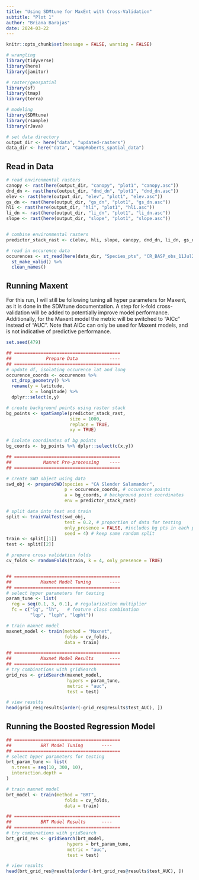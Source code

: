 ```yaml
---
title: "Using SDMtune for MaxEnt with Cross-Validation"
subtitle: "Plot 1"
author: "Briana Barajas"
date: 2024-03-22
---
```


```r
knitr::opts_chunk$set(message = FALSE, warning = FALSE)
```

```r
# wrangling
library(tidyverse)
library(here)
library(janitor)

# raster/geospatial
library(sf)
library(tmap)
library(terra)

# modeling
library(SDMtune)
library(rsample)
library(rJava)

# set data directory
output_dir <- here("data", "updated-rasters")
data_dir <- here("data", "CampRoberts_spatial_data")
```


## Read in Data

```r
# read environmental rasters
canopy <- rast(here(output_dir, "canopy", "plot1", "canopy.asc"))
dnd_dn <- rast(here(output_dir, "dnd_dn", "plot1", "dnd_dn.asc"))
elev <- rast(here(output_dir, "elev", "plot1", "elev.asc"))
gs_dn <- rast(here(output_dir, "gs_dn", "plot1", "gs_dn.asc"))
hli <- rast(here(output_dir, "hli", "plot1", "hli.asc"))
li_dn <- rast(here(output_dir, "li_dn", "plot1", "li_dn.asc"))
slope <- rast(here(output_dir, "slope", "plot1", "slope.asc"))


# combine environmental rasters
predictor_stack_rast <- c(elev, hli, slope, canopy, dnd_dn, li_dn, gs_dn)

# read in occurence data
occurences <- st_read(here(data_dir, "Species_pts", "CR_BASP_obs_11Jul22.shp")) %>% 
  st_make_valid() %>% 
  clean_names()
```


## Running Maxent
For this run, I will still be following tuning all hyper parameters for Maxent, as it is done in the SDMtune documentation. A step for k-fold cross-validation will be added to potentially improve model performance. Additionally, for the Maxent model the metric will be switched to "AICc" instead of "AUC". Note that AICc can only be used for Maxent models, and is not indicative of predictive performance.

```r
set.seed(479)

## ========================================
##             Prepare Data            ----
## ========================================
# update df, isolating occurence lat and long
occurence_coords <- occurences %>% 
  st_drop_geometry() %>% 
  rename(y = latitude,
         x = longitude) %>% 
  dplyr::select(x,y)

# create background points using raster stack
bg_points <- spatSample(predictor_stack_rast,
                        size = 1000,
                        replace = TRUE,
                        xy = TRUE)

# isolate coordinates of bg points
bg_coords <- bg_points %>% dplyr::select(c(x,y))

## ========================================
##            Maxnet Pre-processing    ----
## ========================================

# create SWD object using data
swd_obj <- prepareSWD(species = "CA Slender Salamander",
                      p = occurence_coords, # occurence points
                      a = bg_coords, # background point coordinates
                      env = predictor_stack_rast)

# split data into test and train
split <- trainValTest(swd_obj, 
                      test = 0.2, # proportion of data for testing
                      only_presence = FALSE, #includes bg pts in each partition
                      seed = 4) # keep same random split
train <- split[[1]]
test <- split[[2]]

# prepare cross validation folds
cv_folds <- randomFolds(train, k = 4, only_presence = TRUE)


## ========================================
##           Maxnet Model Tuning       ----
## ========================================
# select hyper parameters for testing
param_tune <- list(
  reg = seq(0.1, 3, 0.1), # regularization multiplier
  fc = c("lq", "lh",   # feature class combination
         "lqp", "lqph", "lqpht"))

# train maxnet model
maxnet_model <- train(method = "Maxnet",
                      folds = cv_folds,
                      data = train)

## ========================================
##           Maxnet Model Results      ----
## ========================================
# try combinations with gridSearch
grid_res <- gridSearch(maxnet_model,
                       hypers = param_tune,
                       metric = "auc",
                       test = test)

# view results
head(grid_res@results[order(-grid_res@results$test_AUC), ])

```



## Running the Boosted Regression Model

```r
## ========================================
##           BRT Model Tuning       ----
## ========================================
# select hyper parameters for testing
brt_param_tune <- list(
  n.trees = seq(10, 300, 10),
  interaction.depth = 
)

# train maxnet model
brt_model <- train(method = "BRT",
                      folds = cv_folds,
                      data = train)

## ========================================
##           BRT Model Results      ----
## ========================================
# try combinations with gridSearch
brt_grid_res <- gridSearch(brt_model,
                       hypers = brt_param_tune,
                       metric = "auc",
                       test = test)

# view results
head(brt_grid_res@results[order(-brt_grid_res@results$test_AUC), ])

```






